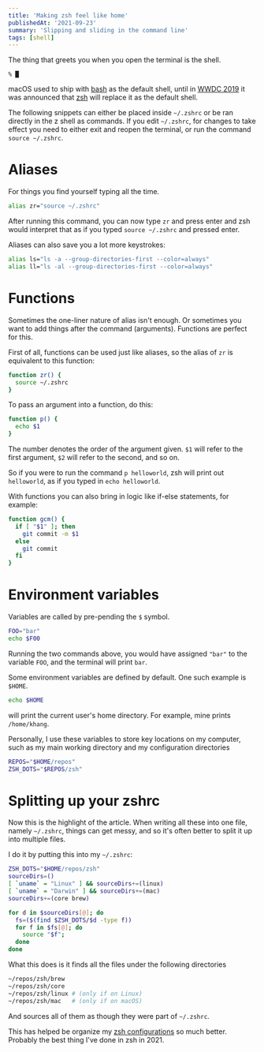 ```yaml
---
title: 'Making zsh feel like home'
publishedAt: '2021-09-23'
summary: 'Slipping and sliding in the command line'
tags: [shell]
---
```


The thing that greets you when you open the terminal is the shell.

```
% █
```

macOS used to ship with [bash](<https://en.wikipedia.org/wiki/Bash_(Unix_shell)>)
as the default shell, until in [WWDC
2019](https://www.theverge.com/2019/6/4/18651872/apple-macos-catalina-zsh-bash-shell-replacement-features)
it was announced that [zsh](https://en.wikipedia.org/wiki/Z_shell) will replace
it as the default shell.

The following snippets can either be placed inside `~/.zshrc` or be ran directly
in the z shell as commands. If you edit `~/.zshrc`, for changes to take effect
you need to either exit and reopen the terminal, or run the command `source ~/.zshrc`.

# Aliases

For things you find yourself typing all the time.

```bash
alias zr="source ~/.zshrc"
```

After running this command, you can now type `zr` and press enter and zsh would
interpret that as if you typed `source ~/.zshrc` and pressed enter.

Aliases can also save you a lot more keystrokes:

```bash
alias ls="ls -a --group-directories-first --color=always"
alias ll="ls -al --group-directories-first --color=always"
```

# Functions

Sometimes the one-liner nature of alias isn't enough. Or sometimes you want to
add things after the command (arguments). Functions are perfect for this.

First of all, functions can be used just like aliases, so the alias of `zr` is
equivalent to this function:

```bash
function zr() {
  source ~/.zshrc
}
```

To pass an argument into a function, do this:

```bash
function p() {
  echo $1
}
```

The number denotes the order of the argument given. `$1` will refer to the first
argument, `$2` will refer to the second, and so on.

So if you were to run the command `p helloworld`, zsh will print out
`helloworld`, as if you typed in `echo helloworld`.

With functions you can also bring in logic like if-else statements, for example:

```bash
function gcm() {
  if [ "$1" ]; then
    git commit -m $1
  else
    git commit
  fi
}
```

# Environment variables

Variables are called by pre-pending the `$` symbol.

```bash
FOO="bar"
echo $F00
```

Running the two commands above, you would have assigned `"bar"` to the variable
`FOO`, and the terminal will print `bar`.

Some environment variables are defined by default. One such example is `$HOME`.

```bash
echo $HOME
```

will print the current user's home directory. For example, mine prints
`/home/khang`.

Personally, I use these variables to store key locations on my computer, such as
my main working directory and my configuration directories

```bash
REPOS="$HOME/repos"
ZSH_DOTS="$REPOS/zsh"
```

# Splitting up your zshrc

Now this is the highlight of the article. When writing all these into one file,
namely `~/.zshrc`, things can get messy, and so it's often better to split it up
into multiple files.

I do it by putting this into my `~/.zshrc`:

```bash
ZSH_DOTS="$HOME/repos/zsh"
sourceDirs=()
[ `uname` = "Linux" ] && sourceDirs+=(linux)
[ `uname` = "Darwin" ] && sourceDirs+=(mac)
sourceDirs+=(core brew)

for d in $sourceDirs[@]; do
  fs=($(find $ZSH_DOTS/$d -type f))
  for f in $fs[@]; do
    source "$f";
  done
done
```

What this does is it finds all the files under the following directories

```bash
~/repos/zsh/brew
~/repos/zsh/core
~/repos/zsh/linux # (only if on Linux)
~/repos/zsh/mac   # (only if on macOS)
```

And sources all of them as though they were part of `~/.zshrc`.

This has helped be organize my [zsh
configurations](https://github.com/nguyenvukhang/zsh) so much better. Probably
the best thing I've done in zsh in 2021.

